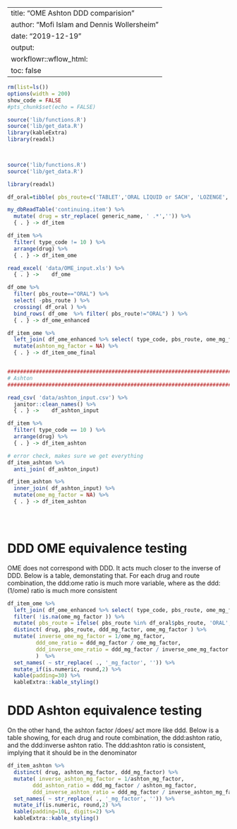 
---
title: "OME Ashton DDD comparision"
author:  "Mofi Islam and Dennis Wollersheim "
date: "2019-12-19"
output:
workflowr::wflow_html:
toc: false
---

```r

rm(list=ls())
options(width = 200)
show_code = FALSE
#pts_chunk$set(echo = FALSE)

```


```r


source('lib/functions.R')
source('lib/get_data.R')
library(kableExtra)
library(readxl)


 
source('lib/functions.R')
source('lib/get_data.R')

library(readxl)

df_oral=tibble( pbs_route=c('TABLET','ORAL LIQUID or SACH', 'LOZENGE','CAPSULE','SACHET'))

my_dbReadTable('continuing.item') %>%
  mutate( drug = str_replace( generic_name, ' .*','')) %>% 
  { . } -> df_item 

df_item %>% 
  filter( type_code != 10 ) %>%
  arrange(drug) %>%
  { . } -> df_item_ome

read_excel( 'data/OME_input.xls') %>% 
  { . } ->    df_ome 

df_ome %>%
  filter( pbs_route=="ORAL") %>%
  select( -pbs_route ) %>%
  crossing( df_oral ) %>%
  bind_rows( df_ome  %>% filter( pbs_route!="ORAL") ) %>% 
  { . } -> df_ome_enhanced

df_item_ome %>% 
  left_join( df_ome_enhanced %>% select( type_code, pbs_route, ome_mg_factor), by=c('type_code', 'pbs_route')) %>% 
  mutate(ashton_mg_factor = NA) %>%
  { . } -> df_item_ome_final


################################################################################
# Ashton
################################################################################

read_csv( 'data/ashton_input.csv') %>% 
  janitor::clean_names() %>%
  { . } ->    df_ashton_input

df_item %>% 
  filter( type_code == 10 ) %>%
  arrange(drug) %>%
  { . } -> df_item_ashton 

# error check, makes sure we get everything
df_item_ashton %>%
  anti_join( df_ashton_input)

df_item_ashton %>%
  inner_join( df_ashton_input) %>% 
  mutate(ome_mg_factor = NA) %>%
  { . } -> df_item_ashton





```

# DDD OME equivalence testing

OME does not correspond with DDD.  It acts much closer to the inverse of DDD.  Below is a table, demonstating that.  For each drug and route combination, the ddd:ome ratio is much more variable, where as the ddd:(1/ome) ratio is much more consistent

```r

df_item_ome %>% 
  left_join( df_ome_enhanced %>% select( type_code, pbs_route, ome_mg_factor), by=c('type_code', 'pbs_route')) %>%
  filter( !is.na(ome_mg_factor )) %>%
  mutate( pbs_route = ifelse( pbs_route %in% df_oral$pbs_route, 'ORAL', pbs_route)) %>%
  distinct( drug, pbs_route, ddd_mg_factor, ome_mg_factor ) %>%
  mutate( inverse_ome_mg_factor = 1/ome_mg_factor,
         ddd_ome_ratio = ddd_mg_factor / ome_mg_factor,
         ddd_inverse_ome_ratio = ddd_mg_factor / inverse_ome_mg_factor
         )  %>% 
  set_names( ~ str_replace( ., '_mg_factor', '')) %>%
  mutate_if(is.numeric, round,2) %>%
  kable(padding=30) %>%
  kableExtra::kable_styling()

```


# DDD Ashton equivalence testing

On the other hand, the ashton factor /does/ act more like ddd. Below is a table showing, for each drug and route combination, the ddd:ashton ratio, and the ddd:inverse ashton ratio.  The ddd:ashton ratio is consistent, implying that it should be in the denominator


```r

df_item_ashton %>%
  distinct( drug, ashton_mg_factor, ddd_mg_factor) %>%
  mutate( inverse_ashton_mg_factor = 1/ashton_mg_factor,
        ddd_ashton_ratio = ddd_mg_factor / ashton_mg_factor,
        ddd_inverse_ashton_ratio = ddd_mg_factor / inverse_ashton_mg_factor ) %>% 
  set_names( ~ str_replace( ., '_mg_factor', '')) %>%
  mutate_if(is.numeric, round,2) %>%
  kable(padding=10L, digits=2) %>%
  kableExtra::kable_styling()


```
